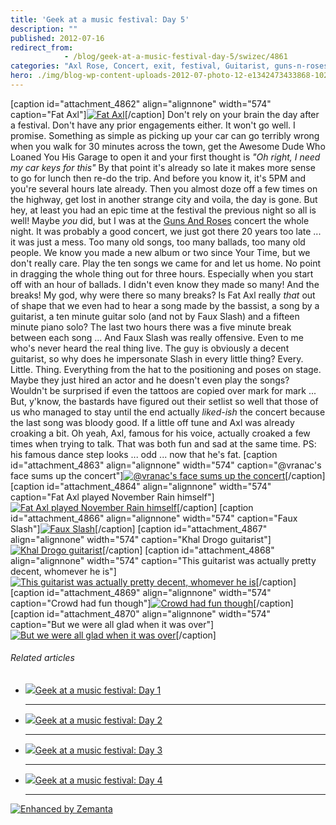 ```yaml
---
title: 'Geek at a music festival: Day 5'
description: ""
published: 2012-07-16
redirect_from: 
            - /blog/geek-at-a-music-festival-day-5/swizec/4861
categories: "Axl Rose, Concert, exit, festival, Guitarist, guns-n-roses, Slash, Travel + Events, Uncategorized"
hero: ./img/blog-wp-content-uploads-2012-07-photo-12-e1342473433868-1024x764.jpg
---
```

\[caption id=&quot;attachment_4862&quot; align=&quot;alignnone&quot; width=&quot;574&quot; caption=&quot;Fat Axl&quot;][![Fat Axl](./img/blog-wp-content-uploads-2012-07-photo-12-e1342473433868-1024x764.jpg "Fat Axl")](http://swizec.com/blog/wp-content/uploads/2012/07/photo-12.jpeg)\[/caption] Don&#x27;t rely on your brain the day after a festival. Don&#x27;t have any prior engagements either. It won&#x27;t go well. I promise. Something as simple as picking up your car can go terribly wrong when you walk for 30 minutes across the town, get the Awesome Dude Who Loaned You His Garage to open it and your first thought is _&quot;Oh right, I need my car keys for this&quot;_ By that point it&#x27;s already so late it makes more sense to go for lunch then re-do the trip. And before you know it, it&#x27;s 5PM and you&#x27;re several hours late already. Then you almost doze off a few times on the highway, get lost in another strange city and voila, the day is gone. But hey, at least you had an epic time at the festival the previous night so all is well! Maybe _you_ did, but I was at the [Guns And Roses](http://gunsnroses.com "Guns N&#x27; Roses") concert the whole night. It was probably a good concert, we just got there 20 years too late ... it was just a mess. Too many old songs, too many ballads, too many old people. We know you made a new album or two since Your Time, but we don&#x27;t really care. Play the ten songs we came for and let us home. No point in dragging the whole thing out for three hours. Especially when you start off with an hour of ballads. I didn&#x27;t even know they made so many! And the breaks! My god, why were there so many breaks? Is Fat Axl really _that_ out of shape that we even had to hear a song made by the bassist, a song by a guitarist, a ten minute guitar solo (and not by Faux Slash) and a fifteen minute piano solo? The last two hours there was a five minute break between each song ... And Faux Slash was really offensive. Even to me who&#x27;s never heard the real thing live. The guy is obviously a decent guitarist, so why does he impersonate Slash in every little thing? Every. Little. Thing. Everything from the hat to the positioning and poses on stage. Maybe they just hired an actor and he doesn&#x27;t even play the songs? Wouldn&#x27;t be surprised if even the tattoos are copied over mark for mark ... But, y&#x27;know, the bastards have figured out their setlist so well that those of us who managed to stay until the end actually _liked-ish_ the concert because the last song was bloody good. If a little off tune and Axl was already croaking a bit. Oh yeah, Axl, famous for his voice, actually croaked a few times when trying to talk. That was both fun and sad at the same time. PS: his famous dance step looks ... odd ... now that he&#x27;s fat. \[caption id=&quot;attachment_4863&quot; align=&quot;alignnone&quot; width=&quot;574&quot; caption=&quot;@vranac&#x27;s face sums up the concert&quot;][![@vranac&#x27;s face sums up the concert](./img/blog-wp-content-uploads-2012-07-photo-42-e1342473520987-1024x764.jpg "@vranac&#x27;s face sums up the concert")](http://swizec.com/blog/wp-content/uploads/2012/07/photo-42.jpeg)\[/caption] \[caption id=&quot;attachment_4864&quot; align=&quot;alignnone&quot; width=&quot;574&quot; caption=&quot;Fat Axl played November Rain himself&quot;][![Fat Axl played November Rain himself](./img/blog-wp-content-uploads-2012-07-photo-61-e1342473595626-1024x764.jpg "Fat Axl played November Rain himself")](http://swizec.com/blog/wp-content/uploads/2012/07/photo-61.jpeg)\[/caption] \[caption id=&quot;attachment_4866&quot; align=&quot;alignnone&quot; width=&quot;574&quot; caption=&quot;Faux Slash&quot;][![Faux Slash](./img/blog-wp-content-uploads-2012-07-photo-22-e1342473749555-1024x764.jpg "Faux Slash")](http://swizec.com/blog/wp-content/uploads/2012/07/photo-22.jpeg)\[/caption] \[caption id=&quot;attachment_4867&quot; align=&quot;alignnone&quot; width=&quot;574&quot; caption=&quot;Khal Drogo guitarist&quot;][![Khal Drogo guitarist](./img/blog-wp-content-uploads-2012-07-photo4-e1342473839169.jpg "Khal Drogo guitarist")](http://swizec.com/blog/wp-content/uploads/2012/07/photo4.jpeg)\[/caption] \[caption id=&quot;attachment_4868&quot; align=&quot;alignnone&quot; width=&quot;574&quot; caption=&quot;This guitarist was actually pretty decent, whomever he is&quot;][![This guitarist was actually pretty decent, whomever he is](./img/blog-wp-content-uploads-2012-07-photo-33-e1342474026158.jpg "This guitarist was actually pretty decent, whomever he is")](http://swizec.com/blog/wp-content/uploads/2012/07/photo-33.jpeg)\[/caption] \[caption id=&quot;attachment_4869&quot; align=&quot;alignnone&quot; width=&quot;574&quot; caption=&quot;Crowd had fun though&quot;][![Crowd had fun though](./img/blog-wp-content-uploads-2012-07-photo-51-e1342474564398.jpg "Crowd had fun though")](http://swizec.com/blog/wp-content/uploads/2012/07/photo-51.jpeg)\[/caption] \[caption id=&quot;attachment_4870&quot; align=&quot;alignnone&quot; width=&quot;574&quot; caption=&quot;But we were all glad when it was over&quot;][![But we were all glad when it was over](./img/blog-wp-content-uploads-2012-07-photo-7-1024x764.jpg "But we were all glad when it was over")](http://swizec.com/blog/wp-content/uploads/2012/07/photo-7-e1342474339609.jpeg)\[/caption]

###### Related articles

- [![](http://i.zemanta.com/100106846_80_80.jpg)](http://swizec.com/blog/geek-at-a-music-festival-day-1/swizec/4825)[Geek at a music festival: Day 1](http://swizec.com/blog/geek-at-a-music-festival-day-1/swizec/4825)

  * * *

- [![](http://i.zemanta.com/100305583_80_80.jpg)](http://swizec.com/blog/geek-at-a-music-festival-day-2/swizec/4830)[Geek at a music festival: Day 2](http://swizec.com/blog/geek-at-a-music-festival-day-2/swizec/4830)

  * * *

- [![](http://i.zemanta.com/100568602_80_80.jpg)](http://swizec.com/blog/geek-at-a-music-festival-day-3/swizec/4838)[Geek at a music festival: Day 3](http://swizec.com/blog/geek-at-a-music-festival-day-3/swizec/4838)

  * * *

- [![](http://i.zemanta.com/100693979_80_80.jpg)](http://swizec.com/blog/geek-at-a-music-festival-day-4/swizec/4850)[Geek at a music festival: Day 4](http://swizec.com/blog/geek-at-a-music-festival-day-4/swizec/4850)

  * * *

[![Enhanced by Zemanta](http://img.zemanta.com/zemified_e.png?x-id=51b99ab0-7c7c-4e0c-a525-9c271cc5e298)](http://www.zemanta.com/?px "Enhanced by Zemanta")